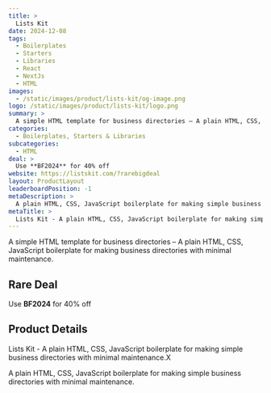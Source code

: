 ```yaml
---
title: >
  Lists Kit
date: 2024-12-08
tags:
  - Boilerplates
  - Starters
  - Libraries
  - React
  - NextJs
  - HTML
images:
  - /static/images/product/lists-kit/og-image.png
logo: /static/images/product/lists-kit/logo.png
summary: >
  A simple HTML template for business directories – A plain HTML, CSS, JavaScript boilerplate for making business directories with minimal maintenance.
categories:
  - Boilerplates, Starters & Libraries
subcategories:
  - HTML
deal: >
  Use **BF2024** for 40% off
website: https://listskit.com/?rarebigdeal
layout: ProductLayout
leaderboardPosition: -1
metaDescription: >
  A plain HTML, CSS, JavaScript boilerplate for making simple business directories with minimal maintenance.
metaTitle: >
  Lists Kit - A plain HTML, CSS, JavaScript boilerplate for making simple business directories with minimal maintenance.X
---
```

A simple HTML template for business directories – A plain HTML, CSS, JavaScript boilerplate for making business directories with minimal maintenance.

## Rare Deal

Use **BF2024** for 40% off

## Product Details

Lists Kit - A plain HTML, CSS, JavaScript boilerplate for making simple business directories with minimal maintenance.X

A plain HTML, CSS, JavaScript boilerplate for making simple business directories with minimal maintenance.

